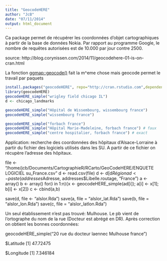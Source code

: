 ```yaml
---
title: "GeocodeHERE"
author: "JcB"
date: "07/11/2014"
output: html_document
---
```


Ca package permet de récupérer les coordonnées d'objet cartographiques à partir de la base de données Nokia. Par rapport au programme Google, le nombre de requêtes autorisées est de 10.000 par jour contre 2500.

source: http://blog.corynissen.com/2014/11/geocodehere-01-is-on-cran.html

La fonction  [ggmap::geocode()](http://cran.r-project.org/web/packages/ggmap/index.html) fait la m^eme chose mais geocode permet le travail par paquets

```r
install.packages("geocodeHERE", repo="http://cran.rstudio.com",dependencies=TRUE)
library(geocodeHERE)
geocodeHERE_simple("wrigley field chicago IL")
d <- chicago_landmarks

geocodeHERE_simple("Hôpital de Wissembourg, wissembourg france")
geocodeHERE_simple("wissembourg france")

geocodeHERE_simple("forbach france")
geocodeHERE_simple("Hôpital Marie-Madeleine, forbach france") # faux
geocodeHERE_simple("centre hospitalier, forbach france") # exact

```

Application: recherche des coordonnées des hôpitaux d'Alsace-Lorraine à partir du fichier des logiciels utilisés dans les SU. A partir de ce fichier on récupère l'adresse des hôpitaux. 

file <- "/home/jcb/Documents/CartographieR/RCarto/GeoCodeHERE/ENQUETE LOGICIEL su_France.csv"
d <- read.csv(file)
d <- d[d$Région %in% c("ALSACE", "LORRAINE"),]
ad <- paste(addresses$Adresse, addresses$Libelle.routage, "France")
a <- array()
b <- array()
for(i in 1:n){x <- geocodeHERE_simple(ad[i]); a[i] <- x[1]; b[i] <- x[2]}
c <- cbind(a,b)

save(d, file <- "alslor.Rda")
save(a, file = "alslor_lat.Rda")
save(b, file = "alslor_lon.Rda")
save(c, file = "alslor_latlon.Rda")

Un seul établissement n'est pas trouvé: Mulhouse. Le pb vient de l'ortographe du nom de la rue (Docteur est abrégé en DR). Après correction on obtient les bonnes coordonnées:

geocodeHERE_simple("20 rue du docteur laennec Mulhouse france")

$Latitude
[1] 47.72475

$Longitude
[1] 7.346184